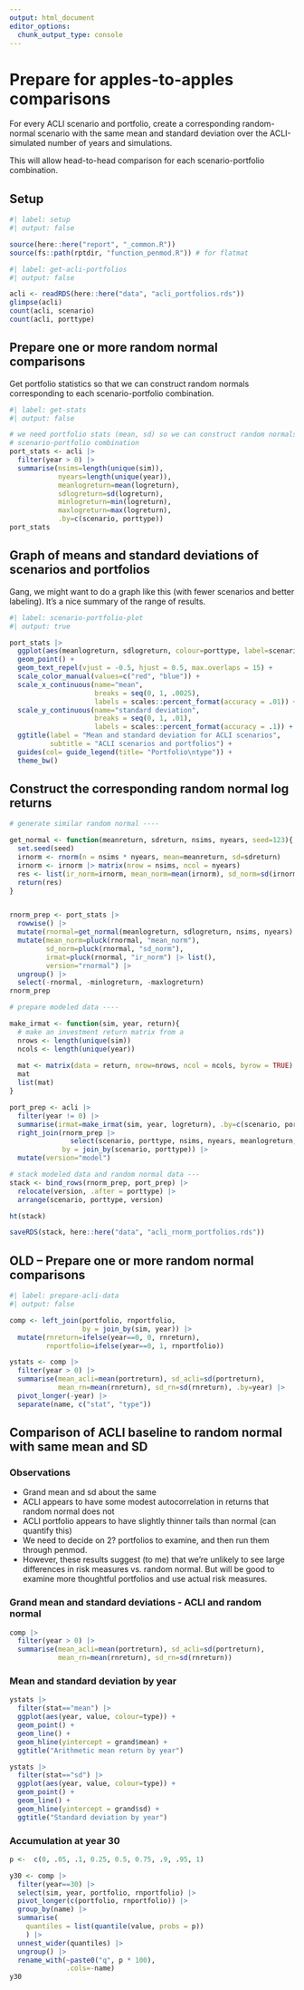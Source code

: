 ```yaml
---
output: html_document
editor_options: 
  chunk_output_type: console
---
```


# Prepare for apples-to-apples comparisons

For every ACLI scenario and portfolio, create a corresponding random-normal scenario with the same mean and standard deviation over the ACLI-simulated number of years and simulations.

This will allow head-to-head comparison for each scenario-portfolio combination.

## Setup

```r
#| label: setup
#| output: false

source(here::here("report", "_common.R"))
source(fs::path(rptdir, "function_penmod.R")) # for flatmat

```


```r
#| label: get-acli-portfolios
#| output: false

acli <- readRDS(here::here("data", "acli_portfolios.rds"))
glimpse(acli)
count(acli, scenario)
count(acli, porttype)

```


## Prepare one or more random normal comparisons

Get portfolio statistics so that we can construct random normals corresponding to each scenario-portfolio combination.

```r
#| label: get-stats
#| output: false

# we need portfolio stats (mean, sd) so we can construct random normals corresponding to each
# scenario-portfolio combination
port_stats <- acli |> 
  filter(year > 0) |> 
  summarise(nsims=length(unique(sim)),
            nyears=length(unique(year)),
            meanlogreturn=mean(logreturn), 
            sdlogreturn=sd(logreturn),
            minlogreturn=min(logreturn),
            maxlogreturn=max(logreturn),
            .by=c(scenario, porttype))
port_stats

```


## Graph of means and standard deviations of scenarios and portfolios

Gang, we might want to do a graph like this (with fewer scenarios and better labeling). It's a nice summary of the range of results.

```r
#| label: scenario-portfolio-plot
#| output: true

port_stats |> 
  ggplot(aes(meanlogreturn, sdlogreturn, colour=porttype, label=scenario)) +
  geom_point() +
  geom_text_repel(vjust = -0.5, hjust = 0.5, max.overlaps = 15) +
  scale_color_manual(values=c("red", "blue")) +
  scale_x_continuous(name="mean", 
                     breaks = seq(0, 1, .0025),
                     labels = scales::percent_format(accuracy = .01)) +
  scale_y_continuous(name="standard deviation", 
                     breaks = seq(0, 1, .01),
                     labels = scales::percent_format(accuracy = .1)) +
  ggtitle(label = "Mean and standard deviation for ACLI scenarios",
          subtitle = "ACLI scenarios and portfolios") +
  guides(col= guide_legend(title= "Portfolio\ntype")) +
  theme_bw()


```


## Construct the corresponding random normal log returns


```r

# generate similar random normal ----

get_normal <- function(meanreturn, sdreturn, nsims, nyears, seed=123){
  set.seed(seed)
  irnorm <- rnorm(n = nsims * nyears, mean=meanreturn, sd=sdreturn)
  irnorm <- irnorm |> matrix(nrow = nsims, ncol = nyears)
  res <- list(ir_norm=irnorm, mean_norm=mean(irnorm), sd_norm=sd(irnorm))
  return(res)
}


rnorm_prep <- port_stats |> 
  rowwise() |> 
  mutate(rnormal=get_normal(meanlogreturn, sdlogreturn, nsims, nyears) |> list()) |> 
  mutate(mean_norm=pluck(rnormal, "mean_norm"),
         sd_norm=pluck(rnormal, "sd_norm"),
         irmat=pluck(rnormal, "ir_norm") |> list(),
         version="rnormal") |> 
  ungroup() |> 
  select(-rnormal, -minlogreturn, -maxlogreturn)
rnorm_prep

# prepare modeled data ----

make_irmat <- function(sim, year, return){
  # make an investment return matrix from a 
  nrows <- length(unique(sim))
  ncols <- length(unique(year))
  
  mat <- matrix(data = return, nrow=nrows, ncol = ncols, byrow = TRUE)
  mat
  list(mat)
}

port_prep <- acli |>
  filter(year != 0) |> 
  summarise(irmat=make_irmat(sim, year, logreturn), .by=c(scenario, porttype)) |> 
  right_join(rnorm_prep |> 
               select(scenario, porttype, nsims, nyears, meanlogreturn, sdlogreturn, mean_norm, sd_norm),
             by = join_by(scenario, porttype)) |> 
  mutate(version="model")

# stack modeled data and random normal data ---
stack <- bind_rows(rnorm_prep, port_prep) |> 
  relocate(version, .after = porttype) |> 
  arrange(scenario, porttype, version)

ht(stack)

saveRDS(stack, here::here("data", "acli_rnorm_portfolios.rds"))

```


## OLD -- Prepare one or more random normal comparisons


```r
#| label: prepare-acli-data
#| output: false

comp <- left_join(portfolio, rnportfolio,
                  by = join_by(sim, year)) |> 
  mutate(rnreturn=ifelse(year==0, 0, rnreturn),
         rnportfolio=ifelse(year==0, 1, rnportfolio))

ystats <- comp |> 
  filter(year > 0) |> 
  summarise(mean_acli=mean(portreturn), sd_acli=sd(portreturn),
            mean_rn=mean(rnreturn), sd_rn=sd(rnreturn), .by=year) |> 
  pivot_longer(-year) |> 
  separate(name, c("stat", "type"))


```

## Comparison of ACLI baseline to random normal with same mean and SD

### Observations

-   Grand mean and sd about the same
-   ACLI appears to have some modest autocorrelation in returns that random normal does not
-   ACLI portfolio appears to have slightly thinner tails than normal (can quantify this)
-   We need to decide on 2? portfolios to examine, and then run them through penmod.
-   However, these results suggest (to me) that we're unlikely to see large differences in risk measures vs. random normal. But will be good to examine more thoughtful portfolios and use actual risk measures.

### Grand mean and standard deviations - ACLI and random normal

```r

comp |> 
  filter(year > 0) |> 
  summarise(mean_acli=mean(portreturn), sd_acli=sd(portreturn),
            mean_rn=mean(rnreturn), sd_rn=sd(rnreturn))


```

### Mean and standard deviation by year

```r

ystats |> 
  filter(stat=="mean") |> 
  ggplot(aes(year, value, colour=type)) +
  geom_point() +
  geom_line() +
  geom_hline(yintercept = grand$mean) +
  ggtitle("Arithmetic mean return by year")

ystats |> 
  filter(stat=="sd") |> 
  ggplot(aes(year, value, colour=type)) +
  geom_point() +
  geom_line() +
  geom_hline(yintercept = grand$sd) +
  ggtitle("Standard deviation by year")

```

### Accumulation at year 30

```r


p <-  c(0, .05, .1, 0.25, 0.5, 0.75, .9, .95, 1)

y30 <- comp |> 
  filter(year==30) |>
  select(sim, year, portfolio, rnportfolio) |> 
  pivot_longer(c(portfolio, rnportfolio)) |> 
  group_by(name) |> 
  summarise(
    quantiles = list(quantile(value, probs = p))
    ) |> 
  unnest_wider(quantiles) |> 
  ungroup() |> 
  rename_with(~paste0("q", p * 100),
              .cols=-name)
y30

```
